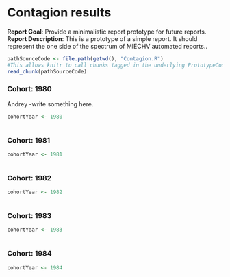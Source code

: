 <!-- Specify the report's official name, goal & description. -->
# Contagion results
**Report Goal**:  Provide a minimalistic report prototype for future reports.
**Report Description**: This is a prototype of a simple report.  It should represent the one side of the spectrum of MIECHV automated reports..

<!-- Point knitr to the underlying code file so it knows where to look for the chunks. -->
```r
pathSourceCode <- file.path(getwd(), "Contagion.R")
#This allows knitr to call chunks tagged in the underlying PrototypeCode.R file.
read_chunk(pathSourceCode) 
```

### Cohort: 1980
Andrey -write something here.
```r
cohortYear <- 1980
```
```r
```


### Cohort: 1981
```r
cohortYear <- 1981
```
```r
```

### Cohort: 1982
```r
cohortYear <- 1982
```
```r
```

### Cohort: 1983
```r
cohortYear <- 1983
```
```r
```


### Cohort: 1984
```r
cohortYear <- 1984
```
```r
```

